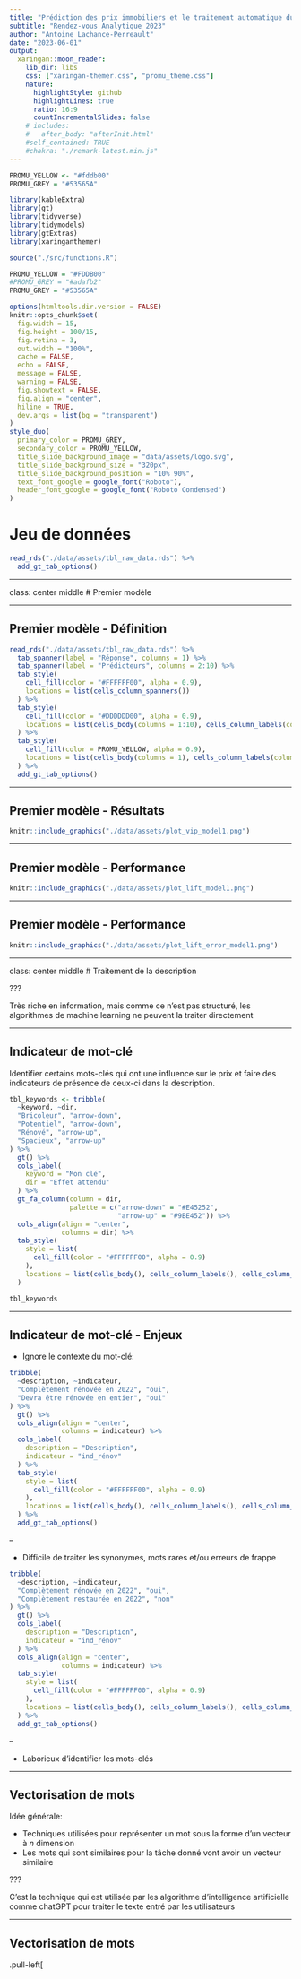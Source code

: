 ```yaml
---
title: "Prédiction des prix immobiliers et le traitement automatique du language naturel"
subtitle: "Rendez-vous Analytique 2023"
author: "Antoine Lachance-Perreault"
date: "2023-06-01"
output:
  xaringan::moon_reader:
    lib_dir: libs
    css: ["xaringan-themer.css", "promu_theme.css"]
    nature:
      highlightStyle: github
      highlightLines: true
      ratio: 16:9
      countIncrementalSlides: false
    # includes:
    #   after_body: "afterInit.html"
    #self_contained: TRUE
    #chakra: "./remark-latest.min.js"
---
```


<style>
#centered-figure {
  display: flex;
  align-items: center;
  justify-content: center;
  height: 50vh; /* Adjust the height to your preference */
}
</style>


```r

PROMU_YELLOW <- "#fddb00"
PROMU_GREY = "#53565A"

library(kableExtra)
library(gt)
library(tidyverse)
library(tidymodels)
library(gtExtras)
library(xaringanthemer)

source("./src/functions.R")

```



```r

PROMU_YELLOW = "#FDDB00"
#PROMU_GREY = "#adafb2"
PROMU_GREY = "#53565A"

options(htmltools.dir.version = FALSE)
knitr::opts_chunk$set(
  fig.width = 15,
  fig.height = 100/15,
  fig.retina = 3,
  out.width = "100%",
  cache = FALSE,
  echo = FALSE,
  message = FALSE, 
  warning = FALSE,
  fig.showtext = FALSE,
  fig.align = "center",
  hiline = TRUE,
  dev.args = list(bg = "transparent")
)
style_duo(
  primary_color = PROMU_GREY,
  secondary_color = PROMU_YELLOW,
  title_slide_background_image = "data/assets/logo.svg",
  title_slide_background_size = "320px",
  title_slide_background_position = "10% 90%",
  text_font_google = google_font("Roboto"),
  header_font_google = google_font("Roboto Condensed")
)

```




# Jeu de données


```r
read_rds("./data/assets/tbl_raw_data.rds") %>% 
  add_gt_tab_options()
```

---


class: center middle
# Premier modèle

---

## Premier modèle - Définition

```r
read_rds("./data/assets/tbl_raw_data.rds") %>% 
  tab_spanner(label = "Réponse", columns = 1) %>% 
  tab_spanner(label = "Prédicteurs", columns = 2:10) %>% 
  tab_style(
    cell_fill(color = "#FFFFFF00", alpha = 0.9),
    locations = list(cells_column_spanners())
  ) %>%
  tab_style(
    cell_fill(color = "#DDDDDD00", alpha = 0.9),
    locations = list(cells_body(columns = 1:10), cells_column_labels(columns = 1:10), cells_column_spanners())
  ) %>%
  tab_style(
    cell_fill(color = PROMU_YELLOW, alpha = 0.9),
    locations = list(cells_body(columns = 1), cells_column_labels(columns = 1), cells_column_spanners(spanners = 1))
  ) %>%
  add_gt_tab_options()
```

---



## Premier modèle - Résultats

```r
knitr::include_graphics("./data/assets/plot_vip_model1.png")
```

---



## Premier modèle - Performance

```r
knitr::include_graphics("./data/assets/plot_lift_model1.png")
```

---

## Premier modèle - Performance

```r
knitr::include_graphics("./data/assets/plot_lift_error_model1.png")
```

---



class: center middle
# Traitement de la description

???

Très riche en information, mais comme ce n'est pas structuré, les algorithmes de machine learning ne peuvent la traiter directement

---

## 



## Indicateur de mot-clé

Identifier certains mots-clés qui ont une influence sur le prix et faire des indicateurs de présence de ceux-ci dans la description.


```r
tbl_keywords <- tribble(
  ~keyword, ~dir,
  "Bricoleur", "arrow-down",
  "Potentiel", "arrow-down",
  "Rénové", "arrow-up",
  "Spacieux", "arrow-up"
) %>% 
  gt() %>% 
  cols_label(
    keyword = "Mon clé",
    dir = "Effet attendu"
  ) %>% 
  gt_fa_column(column = dir,
               palette = c("arrow-down" = "#E45252",
                           "arrow-up" = "#9BE452")) %>% 
  cols_align(align = "center",
             columns = dir) %>% 
  tab_style(
    style = list(
      cell_fill(color = "#FFFFFF00", alpha = 0.9)
    ),
    locations = list(cells_body(), cells_column_labels(), cells_column_spanners())
  )

tbl_keywords
```

---





## Indicateur de mot-clé - Enjeux

* Ignore le contexte du mot-clé:

```r
tribble(
  ~description, ~indicateur,
  "Complètement rénovée en 2022", "oui",
  "Devra être rénovée en entier", "oui"
) %>%   
  gt() %>% 
  cols_align(align = "center",
             columns = indicateur) %>% 
  cols_label(
    description = "Description",
    indicateur = "ind_rénov"
  ) %>% 
  tab_style(
    style = list(
      cell_fill(color = "#FFFFFF00", alpha = 0.9)
    ),
    locations = list(cells_body(), cells_column_labels(), cells_column_spanners())
  ) %>% 
  add_gt_tab_options()
```

--

* Difficile de traiter les synonymes, mots rares et/ou erreurs de frappe

```r
tribble(
  ~description, ~indicateur,
  "Complètement rénovée en 2022", "oui",
  "Complètement restaurée en 2022", "non"
) %>%   
  gt() %>% 
  cols_label(
    description = "Description",
    indicateur = "ind_rénov"
  ) %>% 
  cols_align(align = "center",
             columns = indicateur) %>% 
  tab_style(
    style = list(
      cell_fill(color = "#FFFFFF00", alpha = 0.9)
    ),
    locations = list(cells_body(), cells_column_labels(), cells_column_spanners())
  ) %>% 
  add_gt_tab_options()
```

--

* Laborieux d'identifier les mots-clés



---



## Vectorisation de mots

Idée générale:

* Techniques utilisées pour représenter un mot sous la forme d'un vecteur à *n* dimension
* Les mots qui sont similaires pour la tâche donné vont avoir un vecteur similaire

???

C'est la technique qui est utilisée par les algorithme d'intelligence artificielle comme chatGPT pour traiter le texte entré par les utilisateurs

---

## Vectorisation de mots


.pull-left[

<div id="centered-figure">
```r
read_rds("./data/assets/tbl_exemple_embedding.rds") %>% 
  add_gt_tab_options()
```
</div>



]

.pull-right[

```r
knitr::include_graphics("./data/assets/plot_exemple_embedding.png")
```

]

---


## Vectorisation de mots

```r
read_rds("./data/assets/tbl_embeddings.rds") %>% 
  add_gt_tab_options()
```

???

En réalité l'output d'un modèle de vectorisation de mots va plus ressembler à ça:

1. Nécessite plusieurs centaines de dimensions pour adéquatement encoder la complexité du langage
2. Les différentes dimensions ne sont pas du tout interprétables - Crées avec des réseau de neurones

Les modèles de vectorisation sont entraînés de façon supervisée, ce qui leur permet de se spécialiser dans une tâche en particulier.

Ils nécessitent par contre extrêmement beaucoup de données pour les entraîner, donc ici je me suis penché vers un déjà entraîné mais plus générique, soit celui d'openAI, la compagnie derrière chatGPT

---




class: center middle
# Deuxième modèle
## Description uniquement

---



## Vectorisation de mots

```r
read_rds("./data/assets/tbl_embeddings_pc.rds") %>% 
  add_gt_tab_options()
```

---

## Deuxième modèle - Performance

```r
knitr::include_graphics("./data/assets/plot_lift_model_embed.png")
```

---

## Deuxième modèle - Performance

```r
knitr::include_graphics("./data/assets/plot_dbl_lift_model_embed.png")
```

---


## Deuxième modèle - Analyse

--

.pull-left[

```r
read_rds("./data/assets/tbl_top_words_low.rds") %>% 
  add_gt_tab_options()
```
]



.pull-right[

```r
read_rds("./data/assets/tbl_top_words_high.rds") %>% 
  add_gt_tab_options()
```
]

---

## Deuxième modèle - Performance

```r
knitr::include_graphics("./data/assets/plot_lift_by_lang.png")
```

---




class: middle center
# Modèle final

---


## Modèle final - Résultats


```r
knitr::include_graphics("./data/assets/plot_vip_model3.png")
```





## Modèle final - Performance


```r
knitr::include_graphics("./data/assets/plot_lift_model3.png")
```


---



## Modèle final - Performance


```r
knitr::include_graphics("./data/assets/plot_lift_model3.png")
```

---


## Modèle final - Performance


```r
knitr::include_graphics("./data/assets/plot_dbl_lift_model_final.png")
```

---



## Modèle final - Analyse


```r
read_rds("./data/assets/tbl_avec_vs_sans_description.rds")
```

---



## Modèle final - Analyse


```r
read_rds("./data/assets/tbl_test_descriptions1.rds") %>% 
  add_gt_tab_options()
```


---

## Modèle final - Analyse


```r
read_rds("./data/assets/tbl_test_descriptions2.rds") %>% 
  add_gt_tab_options()
```


<!-- --- -->

<!-- ## Modèle final - Analyse -->


<!-- ```{r} -->
<!-- read_rds("./data/assets/tbl_test_descriptions3.rds") %>% -->
<!--   add_gt_tab_options() -->
<!-- ``` -->










































